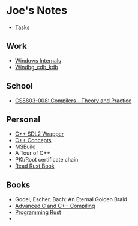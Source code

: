 = Joe's Notes =

* [[Tasks]]

== Work ==
* [[Windows Internals]]
* [[Windbg_cdb_kdb]]

== School ==
* [[CS8803-008: Compilers - Theory and Practice]]

== Personal ==
* [[C++ SDL2 Wrapper]]
* [[C++ Concepts]]
* [[MSBuild]]
* A Tour of C++
* PKI/Root certificate chain
* [[Read Rust Book]]


== Books ==
* Godel, Escher, Bach: An Eternal Golden Braid
* [[Advanced C and C++ Compiling]]
* [[Programming Rust]]
*
